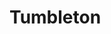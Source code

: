 
# Tumbleton
<ProjectDetails
  floatRight
  region="Reach"
  house="House Footly"
  type="Town"
  status="Redo In Progress"
  warp="/warp tumbleton"
  projectLead="Luk_emAn"
  dateStarted="2014-01-28T08:00:00+00:00"
  dateCompleted="2014-01-28T08:00:00+00:00"
/>

